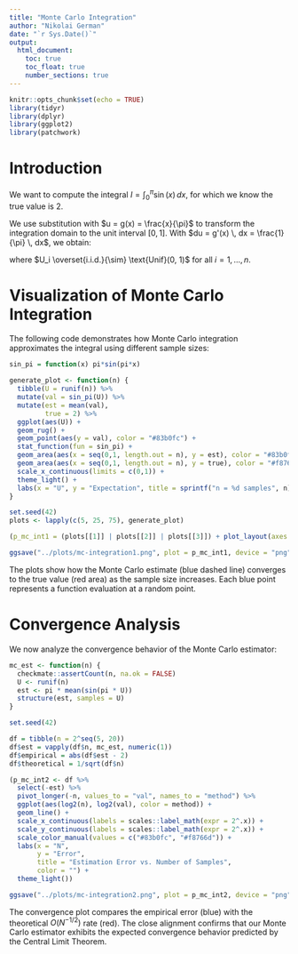 ```yaml
---
title: "Monte Carlo Integration"
author: "Nikolai German"
date: "`r Sys.Date()`"
output: 
  html_document:
    toc: true
    toc_float: true
    number_sections: true
---
```


```r
knitr::opts_chunk$set(echo = TRUE)
library(tidyr)
library(dplyr)
library(ggplot2)
library(patchwork)
```

# Introduction

We want to compute the integral $I = \int_0^{\pi} \sin(x) \, dx$, for which we know the true value is 2.

We use substitution with $u = g(x) = \frac{x}{\pi}$ to transform the integration domain to the unit interval $[0,1]$. With $du = g'(x) \, dx = \frac{1}{\pi} \, dx$, we obtain:

\begin{align*}
  \int_0^{\pi} \sin(x) \, dx 
  &= \pi \cdot \int_0^\pi \sin(x) \frac{1}{\pi} \, dx \\
  &= \pi \cdot \int_{g(0)}^{g(\pi)} \sin(\pi \cdot \frac{x}{\pi}) \, du \\
  &= \pi \cdot \int_{0}^{1} \sin(\pi u) \, du \\
  & \approx \frac{\pi}{n} \sum_{i=1}^n \sin(\pi U_i)
\end{align*}

where $U_i \overset{i.i.d.}{\sim} \text{Unif}(0, 1)$ for all $i = 1,...,n$.

# Visualization of Monte Carlo Integration

The following code demonstrates how Monte Carlo integration approximates the integral using different sample sizes:

```r
sin_pi = function(x) pi*sin(pi*x)

generate_plot <- function(n) {
  tibble(U = runif(n)) %>%
  mutate(val = sin_pi(U)) %>%
  mutate(est = mean(val),
         true = 2) %>%
  ggplot(aes(U)) +
  geom_rug() +
  geom_point(aes(y = val), color = "#83b0fc") +
  stat_function(fun = sin_pi) +
  geom_area(aes(x = seq(0,1, length.out = n), y = est), color = "#83b0fc", fill = "#83b0fc", alpha = .1, lty = "dashed") +
  geom_area(aes(x = seq(0,1, length.out = n), y = true), color = "#f8766d", fill = "#f8766d", alpha = .05) +
  scale_x_continuous(limits = c(0,1)) +
  theme_light() +
  labs(x = "U", y = "Expectation", title = sprintf("n = %d samples", n))
}

set.seed(42)
plots <- lapply(c(5, 25, 75), generate_plot)

(p_mc_int1 = (plots[[1]] | plots[[2]] | plots[[3]]) + plot_layout(axes = "collect"))
```


```r
ggsave("../plots/mc-integration1.png", plot = p_mc_int1, device = "png", width = 8, height = 4.5)
```

The plots show how the Monte Carlo estimate (blue dashed line) converges to the true value (red area) as the sample size increases. Each blue point represents a function evaluation at a random point.

# Convergence Analysis

We now analyze the convergence behavior of the Monte Carlo estimator:

```r
mc_est <- function(n) {
  checkmate::assertCount(n, na.ok = FALSE)
  U <- runif(n)
  est <- pi * mean(sin(pi * U))
  structure(est, samples = U)
}

set.seed(42)

df = tibble(n = 2^seq(5, 20))
df$est = vapply(df$n, mc_est, numeric(1))
df$empirical = abs(df$est - 2)
df$theoretical = 1/sqrt(df$n)

(p_mc_int2 <- df %>%
  select(-est) %>%
  pivot_longer(-n, values_to = "val", names_to = "method") %>%
  ggplot(aes(log2(n), log2(val), color = method)) +
  geom_line() +
  scale_x_continuous(labels = scales::label_math(expr = 2^.x)) +
  scale_y_continuous(labels = scales::label_math(expr = 2^.x)) +
  scale_color_manual(values = c("#83b0fc", "#f8766d")) +
  labs(x = "N", 
       y = "Error", 
       title = "Estimation Error vs. Number of Samples",
       color = "") +
  theme_light())
```


```r
ggsave("../plots/mc-integration2.png", plot = p_mc_int2, device = "png", width = 8, height = 4.5)
```

The convergence plot compares the empirical error (blue) with the theoretical $O(N^{-1/2})$ rate (red). The close alignment confirms that our Monte Carlo estimator exhibits the expected convergence behavior predicted by the Central Limit Theorem.